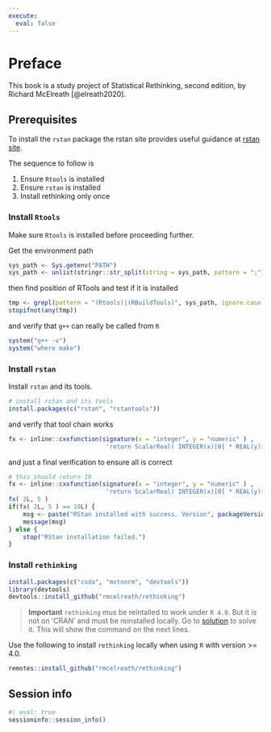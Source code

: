 ```yaml
---
execute: 
  eval: false
---
```


# Preface {.unnumbered}

This book is a study project of Statistical Rethinking, second edition, by
Richard McElreath [@elreath2020].


## Prerequisites {.unumbered}

To install the `rstan` package the rstan site provides useful guidance at
[rstan site](https://github.com/stan-dev/rstan/wiki/Installing-RStan-on-Windows).

The sequence to follow is

1. Ensure `Rtools` is installed
2. Ensure `rstan` is installed
3. Install rethinking only once

### Install `Rtools` {.unumbered}

Make sure `Rtools` is installed before proceeding further.

Get the environment path

```r
sys_path <- Sys.getenv("PATH")
sys_path <- unlist(stringr::str_split(string = sys_path, pattern = ";"))
```

then find position of RTools and test if it is installed

```r
tmp <- grepl(pattern = "(Rtools)|(RBuildTools)", sys_path, ignore.case = TRUE)
stopifnot(any(tmp))
```

and verify that `g++` can really be called from `R`

```r
system("g++ -v")
system("where make")
```


### Install `rstan` {.unumbered}

Install `rstan` and its tools.

```r
# install rstan and its tools
install.packages(c("rstan", "rstantools"))
```


and verify that tool chain works

```r
fx <- inline::cxxfunction(signature(x = "integer", y = "numeric" ) ,
                           'return ScalarReal( INTEGER(x)[0] * REAL(y)[0] ) ;' )
```


and just a  final verification to ensure all is correct

```r
# this should return 10
fx <- inline::cxxfunction(signature(x = "integer", y = "numeric" ) ,
                           'return ScalarReal( INTEGER(x)[0] * REAL(y)[0] ) ;' )
fx( 2L, 5 )
if(fx( 2L, 5 ) == 10L) {
    msg <- paste("RStan installed with success. Version", packageVersion("rstan"))
    message(msg)
} else {
    stop("RStan installation failed.")
}
```


### Install `rethinking` {.unumbered}


```r
install.packages(c("coda", "mvtnorm", "devtools"))
library(devtools)
devtools::install_github("rmcelreath/rethinking")
```


> **Important** `rethinking` mus be reintalled to work under `R 4.0`. 
  But it is not on 'CRAN' and must be reinstalled locally. Go to 
  [solution](https://github.com/rmcelreath/rethinking/issues/250) to solve it.
  This will show the command on the next lines.

Use the following to install `rethinking` locally when using `R` with version >= 4.0.

```r
remotes::install_github("rmcelreath/rethinking")
```


## Session info {.unumbered}

```r
#| eval: true
sessioninfo::session_info()
```
